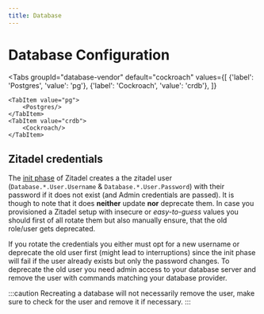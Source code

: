 ```yaml
---
title: Database
---
```



# Database Configuration

<Tabs
    groupId="database-vendor"
    default="cockroach"
    values={[
        {'label': 'Postgres', 'value': 'pg'},
        {'label': 'Cockroach', 'value': 'crdb'},
    ]}
>
    <TabItem value="pg">
        <Postgres/>
    </TabItem>
    <TabItem value="crdb">
        <Cockroach/>
    </TabItem>
</Tabs>

## Zitadel credentials
The [init phase](/docs/self-hosting/manage/updating_scaling#separating-init-and-setup-from-the-runtime) of Zitadel creates a the zitadel user (`Database.*.User.Username` & `Database.*.User.Password`) with their password if it does not exist (and Admin credentials are passed). It is though to note that it does **neither** update **nor** deprecate them. In case you provisioned a Zitadel setup with insecure or _easy-to-guess_ values you should first of all rotate them but also manually ensure, that the old role/user gets deprecated.

If you rotate the credentials you either must opt for a new username or deprecate the old user first (might lead to interruptions) since the init phase will fail if the user already exists but only the password changes. To deprecate the old user you need admin access to your database server and remove the user with commands matching your database provider.

:::caution
Recreating a database will not necessarily remove the user, make sure to check for the user and remove it if necessary.
:::